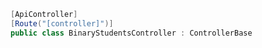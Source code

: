 ```csharp
[ApiController]
[Route("[controller]")]
public class BinaryStudentsController : ControllerBase
```
